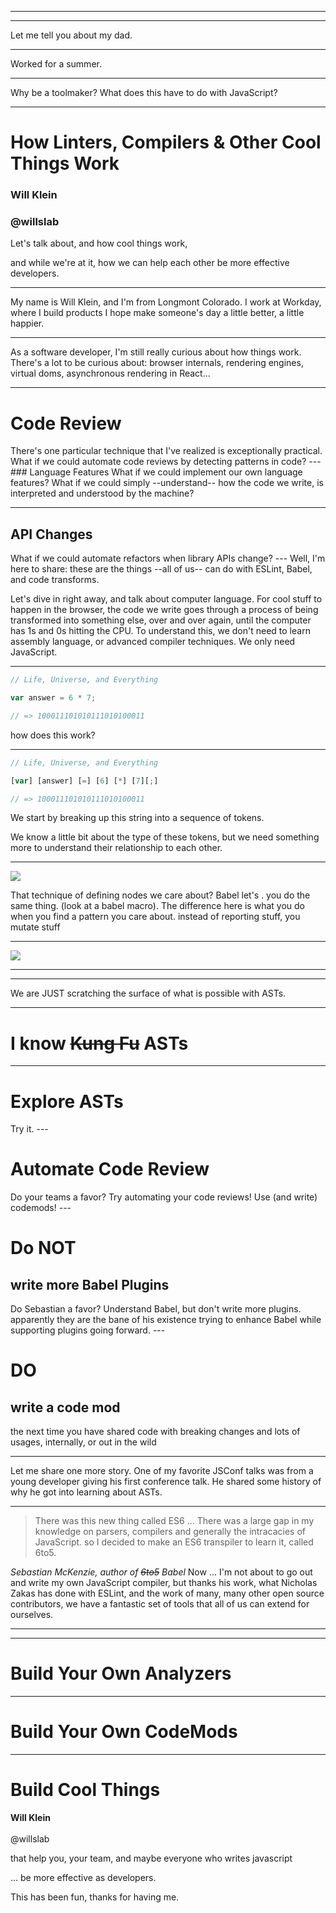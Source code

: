 

---



---


<Notes>
  Let me tell you about my dad.

</Notes>

---


<Notes>
  Worked for a summer.

</Notes>

---


<Notes>
  Why be a toolmaker? What does this have to do with JavaScript?

</Notes>

---



# How Linters, Compilers & Other Cool Things Work

### Will Klein
### @willslab

<Notes>
  Let's talk about, and how cool things work,

  and while we're at it, how we can help each other be more effective developers.

</Notes>

---


<Notes>
  My name is Will Klein, and I'm from Longmont Colorado. I work at Workday,
  where I build products I hope make someone's day a little better, a little
  happier.
</Notes>

---

<Notes>
  As a software developer, I'm still really curious about how things work.
  There's a lot to be curious about: browser internals, rendering engines,
  virtual doms, asynchronous rendering in React...
</Notes>

---

# Code Review

<Notes>
  There's one particular technique that I've realized is exceptionally practical. What if we could automate code reviews by detecting patterns in code?
</Notes>
---
### Language Features

<Notes>
  What if we could implement our own language features? What if we could simply
  --understand-- how the code we write, is interpreted and understood by the
  machine?
</Notes>

---

## API Changes

<Notes>
   What if we could automate refactors when library APIs change?
</Notes>
---

<Notes>
  Well, I'm here to share: these are the things --all of us-- can do with
  ESLint, Babel, and code transforms.

  Let's dive in right away, and talk about computer language. For cool stuff to
  happen in the browser, the code we write goes through a process of being
  transformed into something else, over and over again, until the computer has
  1s and 0s hitting the CPU. To understand this, we don't need to learn assembly
  language, or advanced compiler techniques. We only need JavaScript.
</Notes>

---


```javascript
// Life, Universe, and Everything

var answer = 6 * 7;

// => 100011101010111010100011

```

<Notes>how does this work?</Notes>

---


```javascript
// Life, Universe, and Everything

[var] [answer] [=] [6] [*] [7][;]

// => 100011101010111010100011
```

<Notes>
  We start by breaking up this string into a sequence of tokens.

We know a little bit about the type of these tokens, but we need something more to understand their relationship to each other.

</Notes>

---

![](babel.svg)

<Notes>
  That technique of defining nodes we care about? Babel let's . you do the same thing. (look at a babel macro). The difference here is what you do when you find a pattern you care about. instead of reporting stuff, you mutate stuff 
</Notes>

---

<Image src="tree.png" width={1000} />

---


---



<Notes>
  We are JUST scratching the surface of what is possible with ASTs.
</Notes>

---


# I know <strike>Kung Fu</strike> ASTs

---

# Explore ASTs

<Notes>
  Try it.
</Notes>
---

# Automate Code Review

<Notes>
  Do your teams a favor? Try automating your code reviews! Use (and write) codemods!
</Notes>
---

# Do NOT

## write more Babel Plugins

<Notes>
  Do Sebastian a favor? Understand Babel, but don't write more plugins. apparently they are the bane of his existence trying to enhance Babel while supporting plugins going forward.
</Notes>
---

# DO

## write a code mod

<Notes>
  the next time you have shared code with breaking changes and lots of usages,
  internally, or out in the wild
</Notes>

---

<Notes>
  Let me share one more story. One of my favorite JSConf talks was from a young developer giving his first conference talk. He shared some history of why he got into learning about ASTs.
</Notes>

---

> There was this new thing called ES6 ... There was a large gap in my knowledge on parsers, compilers and generally the intracacies of JavaScript. so I decided to make an ES6 transpiler to learn it, called 6to5.

<Appear>
  <Cite textColor="#95FDE4">
    Sebastian McKenzie, author of <strike>6to5</strike> Babel
  </Cite>
</Appear>

<Notes>
  Now ... I'm not about to go out and write my own JavaScript compiler, but thanks his work, what Nicholas Zakas has done with ESLint, and the work of many, many other open source contributors, we have a fantastic set of tools that all of us can extend for ourselves.
</Notes>

---


---


# Build Your Own Analyzers

---


# Build Your Own CodeMods

---


# Build Cool Things

<Appear textColor="#FFF">
  <div>
    <p style={{color: '#FFF'}}>
      <strong>Will Klein</strong>
<br /><br />
    @willslab
    </p>
  </div>
</Appear>

<Notes>
  that help you, your team, and maybe everyone who writes javascript

  ... be more effective as developers.
  
  This has been fun, thanks for having me.
</Notes>
